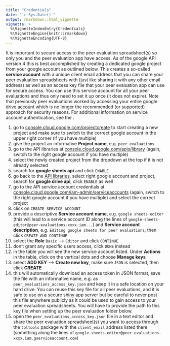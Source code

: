 ```yaml
---
title: "Credentials"
date: "`r Sys.Date()`"
output: rmarkdown::html_vignette
vignette: >
  %\VignetteIndexEntry{Credentials}
  %\VignetteEngine{knitr::rmarkdown}
  %\VignetteEncoding{UTF-8}
---
```


It is important to secure access to the peer evaluation spreadsheet(s) so only you and the peer evaluation app have access. As of the google API version 4 this is best accomplished by creating a dedicated google project from your google account as outlined below. This creates a so-called **service account** with a unique client email address that you can share your peer evaluation spreadsheets with (just like sharing it with any other email address) as well as an access key file that your peer evaluation app can use for secure access. You can use this service account for all your peer evaluations and thus only need to set it up once (it does not expire). Note that previously peer evaluations worked by accessing your entire google drive account which is no longer the recommended (or supported) approach for security reasons. For additional information on service account authentication, see the \href{https://gargle.r-lib.org/articles/get-api-credentials.html#service-account-token}{gargle documentation}.

 1. go to [console.cloud.google.com/projectcreate](https://console.cloud.google.com/projectcreate) to start creating a new project and make sure to switch to the correct google account in the upper right corner (if you have multiple)
 1. give the project an informative **Project name**, e.g. `peer evaluations`
 1. go to the API libraries at [console.cloud.google.com/apis/library](https://console.cloud.google.com/apis/library) (again, switch to the right google account if you have multiple)
 1. select the newly created project from the dropdown at the top if it is not already selected
 1. search for **google sheets api** and click `ENABLE` 
 1. go back to the [API libraries](https://console.cloud.google.com/apis/library), select right google account and project, search for **google drive api**, click `ENABLE` as well
 1. go to the API service account credentials at [console.cloud.google.com/iam-admin/serviceaccounts](https://console.cloud.google.com/iam-admin/serviceaccounts) (again, switch to the right google account if you have multiple) and select the correct project
 1. click on `CREATE SERVICE ACCOUNT`
 1. provide a descriptive **Service account name**, e.g. `google sheets editor` (this will lead to a service account ID along the lines of `google-sheets-editor@peer-evaluations-xxxx.iam...`) and **Service account description**, e.g. `Editing google sheets for peer evaluations`, then click `CREATE AND CONTINUE`
 1. select the **Role** `Basic` --> `Editor` and click `CONTINUE`
 1. don't grant any specific users access, click `DONE` instead
 1. in the table you will see the new service account listed. Under **Actions** in the table, click on the vertical dots and choose **Manage keys**
 1. select **ADD KEY** --> **Create new key**, make sure `JSON` is selected, then click **CREATE**
 1. this will automatically download an access token in JSON format, save the file with an informative name, e.g. as `peer_evaluations_access_key.json` and keep it in a safe location on your hard drive. You can reuse this key file for all peer evaluations, and it is safe to use on a secure shiny app server but be careful to never post this file anywhere publicly as it could be used to gain access to your peer evaluation spreadsheets. You will have to provide the path to this key file when setting up the peer evaluation folder below.
 1. open the `peer_evaluations_access_key.json` file in a text editor and share the peer evaluation spreadsheet(s) you want to access through the `tbltools` package with the `client_email` address listed there (something along the lines of `google-sheets-editor@peer-evaluations-xxxx.iam.gserviceaccount.com`)